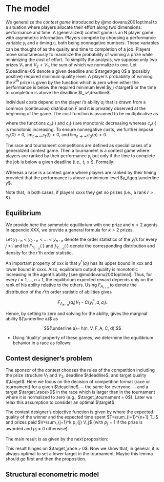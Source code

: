 

The model
=========

We generalize the _contest game_ introduced by @moldovanu2001optimal to a situation where players allocate their effort along two dimensions: performance and time. A (generalized) contest game is an N player game with asymmetric information. Players compete by choosing a performance variable $y_i$ and a timing $t_i$, both being nonnegative numbers. These variables can be thought of as the quality and time to completion of a job. Players move simultaneously to maximize the probability of winning a prize while minimizing the cost of effort. To simplify the analysis, we suppose only two prizes $V_1$ and $V_2< V_1$, the sum of which we normalize to one. Let $\deadline>0$ denote a given deadline and $\target\geq 0$ a (possibly positive) required minimum quality level. A player's probability of winning the $k^{th}$ prize is given by the function 
\begin{equation}
  \Pr(\text{player }i\text{ wins }V_k) = p_{k}(y_i, t_i; y_1,..., y_N, t_1, ..., t_N)
\end{equation} 
which is zero when either the performance is below the required minimum level $y_i<\target$ or the time to completion is above the deadline $t_i>\deadline$. 

Individual costs depend on the player $i$'s ability $a_i$ that is drawn from a common (continuous) distribution $F$ and it is privately observed at the beginning of the game.
The cost function is assumed to be multiplicative as 
\begin{equation}
  C(a_i, y_i, t_i) = c_a(a_i) c_y(y_i) c_t(t_i)
\end{equation}

where the functions $c_a(\cdot)$ and $c_t(\cdot)$ are monotonic decreasing whereas $c_{y}(\cdot)$ is monotonic increasing. To ensure nonnegative costs, we further impose $c_{y}(0)\geq 0$, $\lim_{t\rightarrow \infty}c_{t}(t)>0$, and $\lim_{a\rightarrow \infty}c_{a}(a)>0$. 

<!-- 
The goal for each player is If the timing is above a given deadline $d>0$ or the performance is below a certain level $q>0$, the player gets zero utility. Otherwise, the player is given a rank based on his performance and timing. 
 A contest is xxxx. Ranked . 
 -->

The race and tournament competitions are defined as special cases of a generalized contest game.  Then a tournament is a contest game where players are ranked by their performance  $y_i$ but only if the time to complete the job is below a given deadline (i.e., $t_i \leq \bar{t}$). Formally: 

<!-- In a tournament, the agent having achieved the highest output quality within the deadline gets the first prize, the agent having achieved the second highest output quality gets the second prize, and so on. In a race, by contrast, the first agent to achieve an output quality of at least ${\bar y}$ within the deadline wins the first prize, the second to achieve the same target gets the second prize, and so on. -->

\begin{definition}
Let xxx denote the $N-1-k$ order statistic. A tournament is a contest game where the probability of winning the $k^{th}$ prize is 
\begin{equation}
  p_{k} = \Pr(y_i=xxxx\text{ and }t_i\leq \bar{t}). 
\end{equation}
\end{definition}

Whereas a race is a contest game where players are ranked by their timing provided that the performance is above a minimum level $y_i\geq \underline y$.

\begin{definition}
Let xxx denote the $N-1-k$ order statistic. A race is a contest game where the probability of winning the $k^{th}$ prize is 
\begin{equation}
  p_{k} = \Pr(t_i=xxxx\text{ and }q_i\geq \underline{y}). 
\end{equation}
\end{definition}

Note that, in both cases, if players xxxx they get no prizes (i.e., a rank $r > K$). 


Equilibrium
-------------

We provide here the symmetric equilibrium with one prize and $n>2$
agents. In appendix XXX, we provide a general formula for $k>2$ prizes.

Let $y_{1:n} < y_{2:n} < ... < y_{n:n}$ denote the order statistics of
the $y_j$’s for every $j\neq i$ and let ${F_{Y_{r:n}}}(\cdot)$ and
${f_{Y_{r:n}}}(\cdot)$ denote the corresponding distribution and density
for the $r$’th order statistic.

\begin{proposition}
In a tournament, the unique symmetric equilibrium of the model gives,
for every $i=1, ..., N$, the optimal time to completion $t^*(a_i)$ equal
to the deadline $\bar{t}$ and the optimal output quality $y^*(a_i)$ as
\begin{equation}
 \label{eq: optimal bid tournament}
  y^*(a_i) =  V_1 \int_{a_i}^\infty {f_{Y_{n:n}}} (z) dz
\end{equation}
if ${a_i}\geq \underline a$ (see @moldovanu2001optimal), and zero otherwise.
\end{proposition}

An important property of xxx is that $y^*(a_i)$ has its upper bound in xxx and
lower bound in xxxx. Also, equilibrium output quality is monotonic
increasing in the agent’s ability [see @moldovanu2001optimal]. Thus, for
every $i=1, ..., n+1$, the equilibrium expected reward depends only on
the rank of his ability relative to the others. Using ${F_{A_{r:n}}}$ to
denote the distribution of the $r$’th order statistic of abilities gives

$$\label{eq: expected payoffs tournament}
  {F_{A_{n:n}}}(a_i) V_1  - C(y_i^*, d, a_i).$$

Hence, by setting to zero and solving for the ability, gives the
marginal ability ${\underline a}$ as

$${\underline a}= h(n, V, F_A, C, d).$$


- Using 'duality' property of these games, we determine the equilibrium behavior in a race as follows: 

\begin{proposition}
  Equilibrium behavior in a race is XXXX
\end{proposition}


Contest designer's problem
---------------------------

The sponsor of the contest chooses the rules of the competition
including the prize structure $V_1$ and $V_2$, deadline $\deadline$, and target
quality $\target$. Here we focus on the decision of competition format (race or tournament) for a given $\deadline$ --- the same for everyone --- and a target $\target_\race>0$ in the race which is larger than in the tournament where it is normalized to zero (e.g., $\target_\tournament = 0$). Later we relax this assumption to consider an optimal $\target$. 

The contest designer's objective function is given by 
\begin{equation}
\begin{array}{ll}
    \mbox{maximize} & \int_{0}^{\infty} y^*(x) dF_{n:n}(x)
      - \tau \int_{0}^{\infty} t^*(x) dF_{n:n}(x) 
      - 1
  \end{array}
\end{equation}
where the expected quality of the winner and the expected time spent $T=\sum_{i=1}^{n+1} T_i$ and prizes paid $V=\sum_{j=1}^k p_{j} V_j$ (with $p_j=1$ if the prize is awarded
and $p_j=0$ otherwise).


The main result is as given by the next proposition: 

\begin{proposition}
Given x, y, z, the optimal choice for the contest design is to pick a race when 
\begin{equation}
  \tau > \frac{\Delta y^*} {\Delta t^*} 
\end{equation}
and otherwise to pick the tournament.
\end{proposition}

This result hinges on $\target_\race > 0$. Now we show that, in general, it is always optimal to set a lower target in the tournament.  Maybe this lemma should go first and then the proposition. 

\begin{lemma}
Given x,y,z, it is optimal for the contest designer to choose $\target_\race > \target_\tournament$. 
\end{lemma}

Structural econometric model
----------------------------

